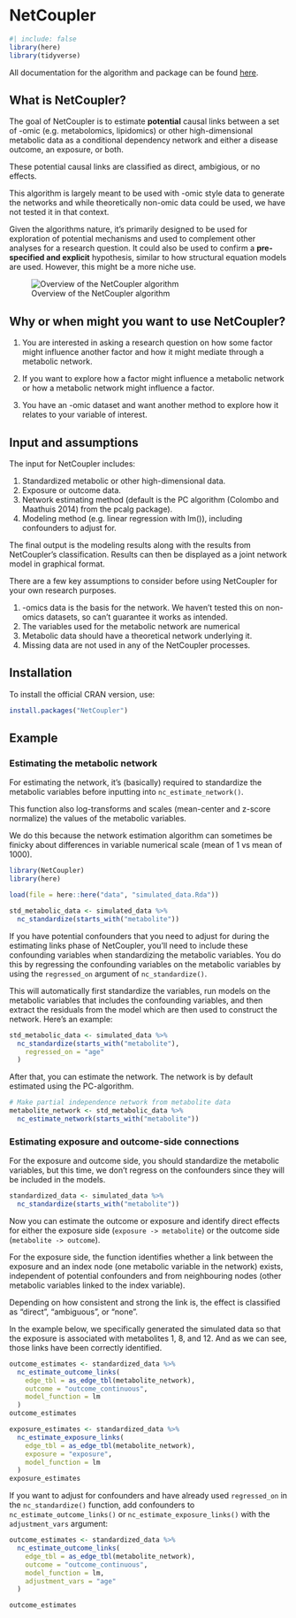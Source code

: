 # NetCoupler

```r
#| include: false
library(here)
library(tidyverse)
```

All documentation for the algorithm and package can be found
[here](https://netcoupler.github.io/NetCoupler/).

## What is NetCoupler?

The goal of NetCoupler is to estimate **potential** causal links between
a set of -omic (e.g. metabolomics, lipidomics) or other high-dimensional
metabolic data as a conditional dependency network and either a disease
outcome, an exposure, or both.

These potential causal links are classified as direct, ambigious, or no
effects.

This algorithm is largely meant to be used with -omic style data to
generate the networks and while theoretically non-omic data could be
used, we have not tested it in that context.

Given the algorithms nature, it's primarily designed to be used for
exploration of potential mechanisms and used to complement other
analyses for a research question. It could also be used to confirm a
**pre-specified and explicit** hypothesis, similar to how structural
equation models are used. However, this might be a more niche use.

![Overview of the NetCoupler
algorithm](/images/netcoupler-overview.svg){#fig-netcoupler-overview}

## Why or when might you want to use NetCoupler?

1.  You are interested in asking a research question on how some factor
    might influence another factor and how it might mediate through a
    metabolic network.

2.  If you want to explore how a factor might influence a metabolic
    network or how a metabolic network might influence a factor.

3.  You have an -omic dataset and want another method to explore how it
    relates to your variable of interest.

## Input and assumptions

The input for NetCoupler includes:

1.  Standardized metabolic or other high-dimensional data.
2.  Exposure or outcome data.
3.  Network estimating method (default is the PC algorithm (Colombo and
    Maathuis 2014) from the pcalg package).
4.  Modeling method (e.g. linear regression with lm()), including
    confounders to adjust for.

The final output is the modeling results along with the results from
NetCoupler’s classification. Results can then be displayed as a joint
network model in graphical format.

There are a few key assumptions to consider before using NetCoupler for
your own research purposes.

1.  -omics data is the basis for the network. We haven’t tested this on
    non-omics datasets, so can’t guarantee it works as intended.
2.  The variables used for the metabolic network are numerical
3.  Metabolic data should have a theoretical network underlying it.
4.  Missing data are not used in any of the NetCoupler processes.

## Installation

To install the official CRAN version, use:

```r
install.packages("NetCoupler")
```

## Example

### Estimating the metabolic network

For estimating the network, it's (basically) required to standardize the
metabolic variables before inputting into `nc_estimate_network()`.

This function also log-transforms and scales (mean-center and z-score
normalize) the values of the metabolic variables.

We do this because the network estimation algorithm can sometimes be
finicky about differences in variable numerical scale (mean of 1 vs mean
of 1000).

```r
library(NetCoupler)
library(here)

load(file = here::here("data", "simulated_data.Rda"))

std_metabolic_data <- simulated_data %>%
  nc_standardize(starts_with("metabolite"))
```

If you have potential confounders that you need to adjust for during the
estimating links phase of NetCoupler, you'll need to include these
confounding variables when standardizing the metabolic variables. You do
this by regressing the confounding variables on the metabolic variables
by using the `regressed_on` argument of `nc_standardize()`.

This will automatically first standardize the variables, run models on
the metabolic variables that includes the confounding variables, and
then extract the residuals from the model which are then used to
construct the network. Here's an example:

```r
std_metabolic_data <- simulated_data %>%
  nc_standardize(starts_with("metabolite"),
    regressed_on = "age"
  )
```

After that, you can estimate the network. The network is by default
estimated using the PC-algorithm.

```r
# Make partial independence network from metabolite data
metabolite_network <- std_metabolic_data %>%
  nc_estimate_network(starts_with("metabolite"))
```

### Estimating exposure and outcome-side connections

For the exposure and outcome side, you should standardize the metabolic
variables, but this time, we don't regress on the confounders since they
will be included in the models.

```r
standardized_data <- simulated_data %>%
  nc_standardize(starts_with("metabolite"))
```

Now you can estimate the outcome or exposure and identify direct effects
for either the exposure side (`exposure -> metabolite`) or the outcome
side (`metabolite -> outcome`).

For the exposure side, the function identifies whether a link between
the exposure and an index node (one metabolic variable in the network)
exists, independent of potential confounders and from neighbouring nodes
(other metabolic variables linked to the index variable).

Depending on how consistent and strong the link is, the effect is
classified as "direct", "ambiguous", or "none".

In the example below, we specifically generated the simulated data so
that the exposure is associated with metabolites 1, 8, and 12. And as we
can see, those links have been correctly identified.

```r
outcome_estimates <- standardized_data %>%
  nc_estimate_outcome_links(
    edge_tbl = as_edge_tbl(metabolite_network),
    outcome = "outcome_continuous",
    model_function = lm
  )
outcome_estimates

exposure_estimates <- standardized_data %>%
  nc_estimate_exposure_links(
    edge_tbl = as_edge_tbl(metabolite_network),
    exposure = "exposure",
    model_function = lm
  )
exposure_estimates
```

If you want to adjust for confounders and have already used
`regressed_on` in the `nc_standardize()` function, add confounders to
`nc_estimate_outcome_links()` or `nc_estimate_exposure_links()` with the
`adjustment_vars` argument:

```r
outcome_estimates <- standardized_data %>%
  nc_estimate_outcome_links(
    edge_tbl = as_edge_tbl(metabolite_network),
    outcome = "outcome_continuous",
    model_function = lm,
    adjustment_vars = "age"
  )

outcome_estimates
```
